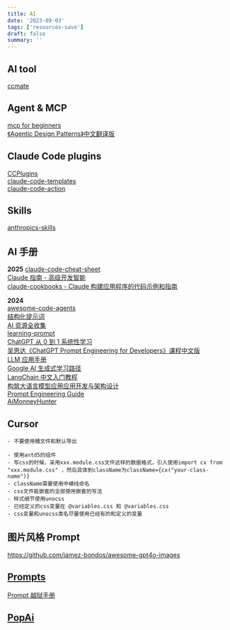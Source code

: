 ```yaml
---
title: AI
date: '2023-09-03'
tags: ['resources-save']
draft: false
summary: ''
---
```


<TOCInlineWithSticky toc={props.toc} />

## AI tool

[ccmate](https://randynamic.org/ccmate)

## Agent & MCP

[mcp for beginners](https://github.com/microsoft/mcp-for-beginners/blob/main/translations/zh/README.md)  
[《Agentic Design Patterns》中文翻译版](https://github.com/ginobefun/agentic-design-patterns-cn)

## Claude Code plugins

[CCPlugins](https://github.com/brennercruvinel/CCPlugins)  
[claude-code-templates](https://github.com/davila7/claude-code-templates)  
[claude-code-action](https://github.com/anthropics/claude-code-action)

## Skills

[anthropics-skills](https://github.com/anthropics/skills/tree/main)

## AI 手册

**2025**
[claude-code-cheat-sheet](https://github.com/Njengah/claude-code-cheat-sheet)  
[Claude 指南 - 高级开发智能](https://github.com/karminski/claude-code-guide-study)  
[claude-cookbooks - Claude 构建应用程序的代码示例和指南](https://github.com/anthropics/claude-cookbooks)

**2024**  
[awesome-code-agents](https://github.com/sorrycc/awesome-code-agents/blob/master/README.zh-CN.md)  
[结构化提示词](https://langgptai.feishu.cn/wiki/RXdbwRyASiShtDky381ciwFEnpe?__readwiseLocation=)  
[AI 资源全收集](https://we-mobius.notion.site/AI-ae3f86611e9f49b5849461b4c24af4fc)  
[learning-prompt](https://learningprompt.wiki/)  
[ChatGPT 从 0 到 1 系统性学习](https://gptdoc.sparkai.chat/)  
[吴恩达《ChatGPT Prompt Engineering for Developers》课程中文版](https://github.com/datawhalechina/prompt-engineering-for-developers)  
[LLM 应用手册](https://aigc.phodal.com/prompt-understand.html)  
[Google AI 生成式学习路径](https://www.cloudskillsboost.google/journeys/118)  
[LangChain 中文入门教程](https://liaokong.gitbook.io/llm-kai-fa-jiao-cheng)  
[构筑大语言模型应用应用开发与架构设计](https://aigc.phodal.com/prelude.html)  
[Prompt Engineering Guide](https://www.promptingguide.ai/)  
[AiMonneyHunter](https://github.com/bleedline/aimoneyhunter)

## Cursor

```
- 不要使用桶文件和默认导出
```

```
- 使用antd5的组件
- 写css的时候，采用xxx.module.css文件这样的数据格式，引入使用import cx from "xxx.module.css" ，然后具体到className为className={cx("your-class-name")}
- className需要使用中横线命名
- css文件能嵌套的全部使用嵌套的写法
- 样式细节使用unocss
- 已经定义的css变量在 @variables.css 和 @variables.css
- css变量和unocss类名尽量使用已经有的和定义的变量
```

## 图片风格 Prompt

https://github.com/jamez-bondos/awesome-gpt4o-images

## [Prompts](/blog/resources-save/prompts)

[Prompt 越狱手册](https://github.com/Acmesec/PromptJailbreakManual/)

## [PopAi](/blog/resources-save/PopAi)

